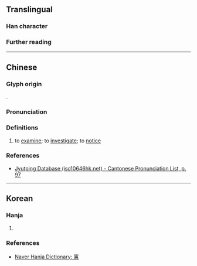 {{character info}}
==Translingual==

===Han character===
{{Han char|rn=40|rad=宀|as=12|sn=15|four=|canj=JJIP|ids=⿱宀惠}}

===Further reading===
{{Han ref|kx=0292.090|dkj=07324|dj=0578.070|hdz=20953.050|uh=5BED}}

----

==Chinese==
{{zh-forms}}

===Glyph origin===
{{Han compound|宀|惠|c1=s|c2=p|ls=psc|t1=roof}}.

===Pronunciation===
{{zh-pron
|m=huì
|c=wai6
|mc=y
|oc=y
|cat=v
}}

===Definitions===
{{head|zh|Han character}}

# to [[examine]]; to [[investigate]]; to [[notice]]

===References===
* [http://www.iso10646hk.net/jp/document/download.jsp Jyutping Database (iso10646hk.net) - Cantonese Pronunciation List, p. 97]

----

==Korean==

===Hanja===
{{ko-hanja|밝히다|밝힐|혜}}

# {{rfdef|ko|sort=宀12}}

===References===
* [https://hanja.dict.naver.com/#/entry/ccko/b66081cd3ac949f8bc358c58d494c965 Naver Hanja Dictionary: 寭]